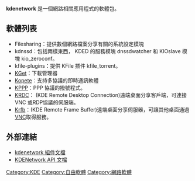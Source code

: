 '''kdenetwork''' 是一個網路相關應用程式的軟體包。

== 軟體列表 ==

* Filesharing：提供數個網路檔案分享有關的系統設定模塊
* kdnssd：包括兩樣東西， KDED 的服務模塊 dnssdwatcher 和 KIOslave 模塊 kio_zeroconf。
* kfile-plugins：提供 KFile 插件 kfile_torrent。
* [[KGet|KGet]]：下載管理器
* [[Kopete|Kopete]]：支持多協議的即時通訊軟體
* [[KPPP|KPPP]]：PPP 協議的撥號程式。
* [[KRDC|KRDC]]： (KDE Remote Desktop Connection)遠端桌面分享客戶端，可連接 VNC 或RDP協議的伺服端。
* [[Krfb|Krfb]]：(KDE Remote Frame Buffer)遠端桌面分享伺服器，可讓其他桌面通過[[VNC|VNC]]取得服務。

== 外部連結 ==
{{Commonscat}}
* [http://docs.kde.org/stable/en/kdenetwork/  kdenetwork 組件文檔] {{Wayback|url=http://docs.kde.org/stable/en/kdenetwork/ |date=20140822220922 }} 
* [http://api.kde.org/4.x-api/kdenetwork-apidocs/ KDENetwork  API 文檔]{{Wayback|url=http://api.kde.org/4.x-api/kdenetwork-apidocs/ |date=20100810021550 }} 

{{KDE}}

[[Category:KDE|Category:KDE]]
[[Category:自由軟體|Category:自由軟體]]
[[Category:網路軟體|Category:網路軟體]]